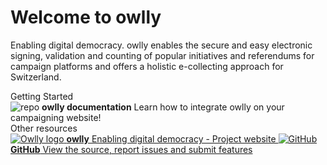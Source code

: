 


<Meta title="Owlly" />

<style>{`
  .subheading {
    --mediumdark: '#999999';
    font-weight: 900;
    font-size: 13px;
    color: #999;
    letter-spacing: 6px;
    line-height: 24px;
    text-transform: uppercase;
    margin-bottom: 12px;
    margin-top: 40px;
  }

  .link-list {
    display: grid;
    grid-template-columns: 1fr;
    grid-template-rows: 1fr;
    row-gap: 10px;
  }

  @media (min-width: 620px) {
    .link-list {
      row-gap: 20px;
      column-gap: 20px;
      grid-template-columns: 1fr 1fr;
    }
  }

  @media all and (-ms-high-contrast:none) {
  .link-list {
      display: -ms-grid;
      -ms-grid-columns: 1fr 1fr;
      -ms-grid-rows: 1fr;
    }
  }

  .link-item {
    display: block;
    padding: 20px 30px 20px 15px;
    border: 1px solid #00000010;
    border-radius: 5px;
    transition: background 150ms ease-out, border 150ms ease-out, transform 150ms ease-out;
    color: #333333;
    display: flex;
    align-items: flex-start;
  }

  .link-item:hover {
    border-color: #1EA7FD50;
    transform: translate3d(0, -3px, 0);
    box-shadow: rgba(0, 0, 0, 0.08) 0 3px 10px 0;
  }

  .link-item:active {
    border-color: #1EA7FD;
    transform: translate3d(0, 0, 0);
  }

  .link-item strong {
    font-weight: 700;
    display: block;
    margin-bottom: 2px;
  }

  .link-item img {
    height: 40px;
    width: 40px;
    margin-right: 15px;
    flex: none;
  }

  .link-item span {
    font-size: 14px;
    line-height: 20px;
  }

  .tip {
    display: inline-block;
    border-radius: 1em;
    font-size: 11px;
    line-height: 12px;
    font-weight: 700;
    background: #E7FDD8;
    color: #66BF3C;
    padding: 4px 12px;
    margin-right: 10px;
    vertical-align: top;
  }

  .tip-wrapper {
    font-size: 13px;
    line-height: 20px;
    margin-top: 40px;
    margin-bottom: 40px;
  }

  .tip-wrapper code {
    font-size: 12px;
    display: inline-block;
  }


`}</style>

# Welcome to owlly

Enabling digital democracy.
owlly enables the secure and easy electronic signing, validation and counting of popular initiatives and referendums for campaign platforms and offers a holistic e-collecting approach for Switzerland.

<div class="subheading">Getting Started</div>

<div class="link-list">
  <LinkTo className="link-item" kind="components-e-collecting-button" style={{textDecoration: 'none'}}>
    <img src={Repo} alt="repo" />
    <span>
      <strong>owlly documentation</strong>
      Learn how to integrate owlly on your campaigning website!
    </span>
  </LinkTo>
</div>

<div class="subheading">Other resources</div>

<div class="link-list">
  <a class="link-item" href="https://owlly.ch" target="_blank" rel="noopener noreferrer">
    <img src={OwllyLogo} alt="Owlly logo" />
    <span>
      <strong>owlly</strong>
      Enabling digital democracy - Project website
    </span>
  </a>
  <a class="link-item" href="https://github.com/project-owlly" target="_blank" rel="noopener noreferrer">
    <img src={Code} alt="GitHub" />
    <span>
      <strong>GitHub</strong>
      View the source, report issues and submit features
    </span>
  </a>
</div>
